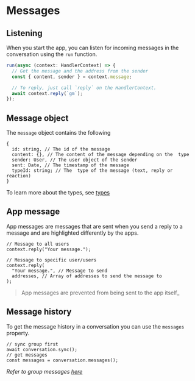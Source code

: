 # Messages

## Listening

When you start the app, you can listen for incoming messages in the conversation using the `run` function.

```jsx [src/index.ts]
run(async (context: HandlerContext) => {
  // Get the message and the address from the sender
  const { content, sender } = context.message;

  // To reply, just call `reply` on the HandlerContext.
  await context.reply(`gm`);
});
```

## Message object

The `message` object contains the following

```tsx
{
  id: string, // The id of the message
  content: {}, // The content of the message depending on the  type
  sender: User, // The user object of the sender
  sent: Date, // The timestamp of the message
  typeId: string; // The  type of the message (text, reply or reaction)
}
```

To learn more about the types, see [types](/concepts/content-types/text)

## App message

App messages are messages that are sent when you send a reply to a message and are highlighted differently by the apps.

```tsx
// Message to all users
context.reply("Your message.");

// Message to specific user/users
context.reply(
  "Your message.", // Message to send
  addresses, // Array of addresses to send the message to
);
```

> App messages are prevented from being sent to the app itself\_

## Message history

To get the message history in a conversation you can use the `messages` property.

```tsx
// sync group first
await conversation.sync();
// get messages
const messages = conversation.messages();
```

_Refer to group messages [here](/concepts/groups)_
